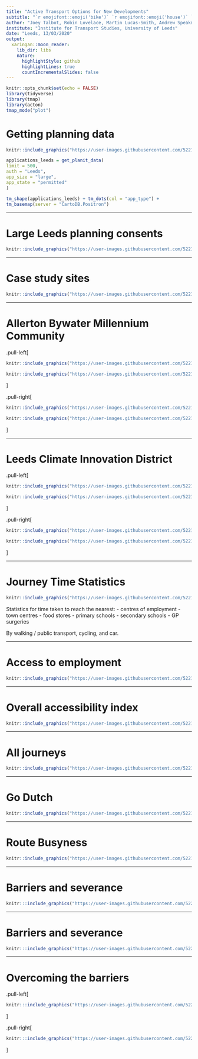```yaml
---
title: "Active Transport Options for New Developments"
subtitle: "`r emojifont::emoji('bike')` `r emojifont::emoji('house')` `r emojifont::emoji('walking_woman')` <br/>A case study of new housing sites in Leeds"
author: "Joey Talbot, Robin Lovelace, Martin Lucas-Smith, Andrew Speakman and Simon Nuttall"
institute: "Institute for Transport Studies, University of Leeds"
date: "Leeds, 13/03/2020"
output:
  xaringan::moon_reader:
    lib_dir: libs
    nature:
      highlightStyle: github
      highlightLines: true
      countIncrementalSlides: false
---
```


```r
knitr::opts_chunk$set(echo = FALSE)
library(tidyverse)
library(tmap)
library(acton)
tmap_mode("plot")
```


# Getting planning data

```r
knitr::include_graphics("https://user-images.githubusercontent.com/52210872/76416974-ec0f7600-6393-11ea-9631-81616cee9f27.png")
```

```r
applications_leeds = get_planit_data(
limit = 500,
auth = "Leeds",
app_size = "large",
app_state = "permitted"
)

tm_shape(applications_leeds) + tm_dots(col = "app_type") +
tm_basemap(server = "CartoDB.Positron")
```

---

# Large Leeds planning consents

```r
knitr::include_graphics("https://user-images.githubusercontent.com/52210872/76353318-6abed180-6308-11ea-9fd7-f976347600c7.png")
```


---

# Case study sites

```r
knitr::include_graphics("https://user-images.githubusercontent.com/52210872/76352731-6f36ba80-6307-11ea-8444-c775f09818d2.PNG")
```

---

# Allerton Bywater Millennium Community

.pull-left[

```r
knitr::include_graphics("https://user-images.githubusercontent.com/52210872/76417991-c4211200-6395-11ea-9b0b-88ac37cb950a.jpg")
```

```r
knitr::include_graphics("https://user-images.githubusercontent.com/52210872/76418042-dac76900-6395-11ea-8d1b-2b07074cd9b3.jpg")
```

]

.pull-right[

```r
knitr::include_graphics("https://user-images.githubusercontent.com/52210872/76418103-f2065680-6395-11ea-8f84-2d82e23b7f2a.jpg")
```

```r
knitr::include_graphics("https://user-images.githubusercontent.com/52210872/76418010-cdaa7a00-6395-11ea-9f46-15b4a58561d5.jpg")
```

]

---

# Leeds Climate Innovation District

.pull-left[

```r
knitr::include_graphics("https://user-images.githubusercontent.com/52210872/76418964-786f6800-6397-11ea-82fd-e513edb475bf.jpg")
```

```r
knitr::include_graphics("https://user-images.githubusercontent.com/52210872/76418978-80c7a300-6397-11ea-9db5-3ed82d75d0c1.jpg")
```

]

.pull-right[

```r
knitr::include_graphics("https://user-images.githubusercontent.com/52210872/76418931-6988b580-6397-11ea-8d53-43ffb42371fb.jpg")
```

```r
knitr::include_graphics("https://user-images.githubusercontent.com/52210872/76418947-70afc380-6397-11ea-8e4e-4aa2ecbcb43c.jpg")
```

]


---

# Journey Time Statistics

```r
knitr::include_graphics("https://user-images.githubusercontent.com/52210872/76434729-f6d70480-63ad-11ea-9351-5a4beb7d5a92.png")
```
Statistics for time taken to reach the nearest:
- centres of employment
- town centres
- food stores
- primary schools
- secondary schools
- GP surgeries

By walking / public transport, cycling, and car.

---

# Access to employment

```r
knitr::include_graphics("https://user-images.githubusercontent.com/52210872/76424159-c7b99680-639f-11ea-95c5-1198d977be1f.png")
```

---

# Overall accessibility index

```r
knitr::include_graphics("https://user-images.githubusercontent.com/52210872/76423215-575e4580-639e-11ea-9c18-c5aa24c3b79a.png")
```

---

# All journeys

```r
knitr::include_graphics("https://user-images.githubusercontent.com/52210872/76435138-8977a380-63ae-11ea-8569-7bb3ec4441c9.png")
```

---

# Go Dutch

```r
knitr::include_graphics("https://user-images.githubusercontent.com/52210872/75472896-24728580-598c-11ea-8ab5-94809a8bb404.png")
```

---

# Route Busyness

```r
knitr::include_graphics("https://user-images.githubusercontent.com/52210872/76446573-2e9a7800-63bf-11ea-8145-476e32b863f7.png")
```

---

# Barriers and severance

```r
knitr:::include_graphics("https://user-images.githubusercontent.com/52210872/76439171-e75aba00-63b3-11ea-835c-0f2791ce4f50.png")
```

---

# Barriers and severance

```r
knitr:::include_graphics("https://user-images.githubusercontent.com/52210872/76440260-7d431480-63b5-11ea-856b-74d26330cd6d.png")
```

---

# Overcoming the barriers

.pull-left[

```r
knitr:::include_graphics("https://user-images.githubusercontent.com/52210872/76441583-8fbe4d80-63b7-11ea-9a6f-ba791206991f.png")
```

]

.pull-right[

```r
knitr:::include_graphics("https://user-images.githubusercontent.com/52210872/76441606-977df200-63b7-11ea-823d-ccddd564f195.png")
```


]
